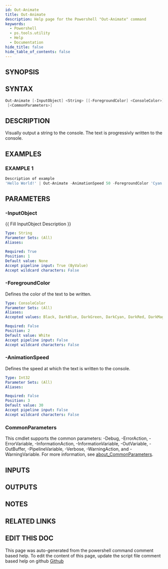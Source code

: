 ```yaml
---
id: Out-Animate
title: Out-Animate
description: Help page for the Powershell "Out-Animate" command
keywords:
  - Powershell
  - ps.tools.utility
  - Help
  - Documentation
hide_title: false
hide_table_of_contents: false
---
```


## SYNOPSIS

## SYNTAX

```powershell
Out-Animate [-InputObject] <String> [[-ForegroundColor] <ConsoleColor>] [[-AnimationSpeed] <Int32>]
 [<CommonParameters>]
```

## DESCRIPTION

Visually output a string to the console.
The text is progressivly written to the console.

## EXAMPLES

### EXAMPLE 1

```powershell
Description of example
'Hello World!' | Out-Animate -AnimationSpeed 50 -ForegroundColor 'Cyan'
```

## PARAMETERS

### -InputObject

{{ Fill InputObject Description }}

```yaml
Type: String
Parameter Sets: (All)
Aliases:

Required: True
Position: 1
Default value: None
Accept pipeline input: True (ByValue)
Accept wildcard characters: False
```

### -ForegroundColor

Defines the color of the text to be written.

```yaml
Type: ConsoleColor
Parameter Sets: (All)
Aliases:
Accepted values: Black, DarkBlue, DarkGreen, DarkCyan, DarkRed, DarkMagenta, DarkYellow, Gray, DarkGray, Blue, Green, Cyan, Red, Magenta, Yellow, White

Required: False
Position: 2
Default value: White
Accept pipeline input: False
Accept wildcard characters: False
```

### -AnimationSpeed

Defines the speed at which the text is written to the console.

```yaml
Type: Int32
Parameter Sets: (All)
Aliases:

Required: False
Position: 3
Default value: 30
Accept pipeline input: False
Accept wildcard characters: False
```

### CommonParameters

This cmdlet supports the common parameters: -Debug, -ErrorAction, -ErrorVariable, -InformationAction, -InformationVariable, -OutVariable, -OutBuffer, -PipelineVariable, -Verbose, -WarningAction, and -WarningVariable. For more information, see [about_CommonParameters](http://go.microsoft.com/fwlink/?LinkID=113216).

## INPUTS

## OUTPUTS

## NOTES

## RELATED LINKS

## EDIT THIS DOC 

This page was auto-generated from the powershell command comment based help. To edit the content of this page, update the script file comment based help on github [Github](https://github.com/hanpq/ps.tools.utility)
